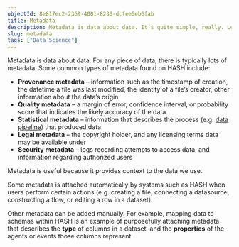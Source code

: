 ```yaml
---
objectId: 8e817ec2-2369-4001-8230-dcfee5eb6fab
title: Metadata
description: Metadata is data about data. It’s quite simple, really. Learn more about how it’s used within.
slug: metadata
tags: ["Data Science"]
---
```


Metadata is data about data. For any piece of data, there is typically lots of metadata. Some common types of metadata found on HASH include:

*   **Provenance metadata** – information such as the timestamp of creation, the datetime a file was last modified, the identity of a file’s creator, other information about the data’s origin
*   **Quality metadata** – a margin of error, confidence interval, or probability score that indicates the likely accuracy of the data
*   **Statistical metadata** – information that describes the process (e.g. [data pipeline](https://hash.ai/glossary/data-pipelines)) that produced data
*   **Legal metadata** – the copyright holder, and any licensing terms data may be available under
*   **Security metadata** – logs recording attempts to access data, and information regarding authorized users

Metadata is useful because it provides context to the data we use.

Some metadata is attached automatically by systems such as HASH when users perform certain actions (e.g. creating a file, connecting a datasource, constructing a flow, or editing a row in a dataset).

Other metadata can be added manually. For example, mapping data to schemas within HASH is an example of purposefully attaching metadata that describes the **type** of columns in a dataset, and the **properties** of the agents or events those columns represent.
